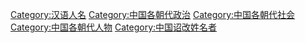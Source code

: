 [[Category:汉语人名|Category:汉语人名]]
[[Category:中国各朝代政治|Category:中国各朝代政治]]
[[Category:中国各朝代社会|Category:中国各朝代社会]]
[[Category:中国各朝代人物|Category:中国各朝代人物]]
[[Category:中国诏改姓名者|Category:中国诏改姓名者]]